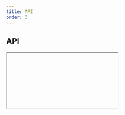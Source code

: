 ```yaml
---
title: API
order: 3
---
```



## API

<Iframe url="/apis/eu/Menu.html" />

## Force close

For javascript based pages or applications, you can use the css class `ecl-menu--forced-close` to manually close the menu on desktop view (on mobile a close function is already provided).
Feel free to add/remove this class when needed.

Note: for a better display, you may want to remove/add the css class `ecl-menu--transition` when manually changing the close/open status of the menu.

## Setup

There are 2 ways to initialise the component.

### Automatic

Add `data-ecl-auto-init` attribute to component's markup

```html
<nav class="ecl-menu" data-ecl-menu data-ecl-auto-init="Menu">...</nav>
```

Use the `ECL` library's `autoInit()` (`ECL.autoInit()`) when your page is ready or other custom event you want to hook onto.

### Manual

Get target element, create an instance and invoke `init()`.

Given you have 1 element with an attribute `data-ecl-menu` on the page:

```js
var elt = document.querySelector('[data-ecl-menu]');
var menu = new ECL.menu(elt);
menu.init();
```
